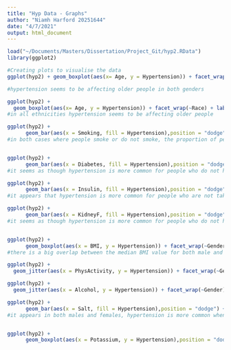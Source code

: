 ```yaml
---
title: "Hyp Data - Graphs"
author: "Niamh Harford 20251644"
date: "4/7/2021"
output: html_document
---
```


```r
load("~/Documents/Masters/Dissertation/Project_Git/hyp2.RData") 
library(ggplot2)
```


```r
#Creating plots to visualise the data
ggplot(hyp2) + geom_boxplot(aes(x= Age, y = Hypertension)) + facet_wrap(~Gender) + labs(x="Age", y = "Hypertension") + coord_flip()

#hypertension seems to be affecting older people in both genders

ggplot(hyp2) +
  geom_boxplot(aes(x= Age, y = Hypertension)) + facet_wrap(~Race) + labs(x="Age", y = "Hypertension") + coord_flip()
#in all ethnicities hypertension seems to be affecting older people

ggplot(hyp2) +
      geom_bar(aes(x = Smoking, fill = Hypertension),position = "dodge") + facet_wrap(~Gender) + xlab("Smoking") + labs(fill= " Have You Ever\n Been Told You\n Have Hypertension")
#in both cases where people smoke or do not smoke, the proportion of people that do not have hypertension is higher than those who do have it


ggplot(hyp2) +
      geom_bar(aes(x = Diabetes, fill = Hypertension),position = "dodge") + facet_wrap(~Gender) + labs(x="Diabetes") + labs(fill="Hypertension")
#it seems as though hypertension is more common for people who do not have diabetes, however for those that do have diabetes, there is a higher proportion of people who have hypertension

ggplot(hyp2) +
      geom_bar(aes(x = Insulin, fill = Hypertension),position = "dodge") + facet_wrap(~Gender) + labs(x="Insulin Intake") + labs(fill="Hypertension")
#it appears that hypertension is more common for people who are not taking insulin

ggplot(hyp2) +
      geom_bar(aes(x = KidneyF, fill = Hypertension),position = "dodge") + facet_wrap(~Gender) + labs(x="Kidney Failure") + labs(fill="Hypertension")
#it seems as though hypertension is more common for people who do not have kidney disease


ggplot(hyp2) +
      geom_boxplot(aes(x = BMI, y = Hypertension)) + facet_wrap(~Gender) + labs(x="BMI", y = "Hypertension") + coord_flip()
#there is a big overlap between the median BMI value for both male and females that both have heard from a doctor that they have hypertension and those that have not

ggplot(hyp2) +
  geom_jitter(aes(x = PhysActivity, y = Hypertension)) + facet_wrap(~Gender) + labs(x="Physical Activity") + coord_flip() 

ggplot(hyp2) +
  geom_jitter(aes(x = Alcohol, y = Hypertension)) + facet_wrap(~Gender) + labs(x="Alcohol") + coord_flip() 

ggplot(hyp2) +
      geom_bar(aes(x = Salt, fill = Hypertension),position = "dodge") + facet_wrap(~Gender) + labs(x="Salt") + labs(fill="Hypertension")
#it appears in both males and females, hypertension is more common when salt is "rarely" added to meals


ggplot(hyp2) +
      geom_boxplot(aes(x = Potassium, y = Hypertension),position = "dodge") + facet_wrap(~Gender) + labs(x="Potassium") + labs(fill="Hypertension") + coord_flip()
```



